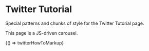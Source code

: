 
<Meta title="Legacy/Areas/Twitter Tutorial" />

# Twitter Tutorial

Special patterns and chunks of style for the Twitter Tutorial page.

This page is a JS-driven carousel.

<Preview>
  <Story name="Twitter Tutorial" height="825px">
    {() => twitterHowToMarkup}
  </Story>
</Preview>
